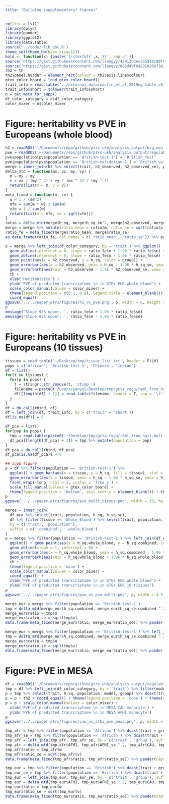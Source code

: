 ```yaml
---
title: "Building (supplementary) figures"
---
```


```r
rm(list = ls())
library(dplyr)
library(pander)
library(ggplot2)
library(data.table)
source('../code/rlib_doc.R')
theme_set(theme_bw(base_size=12))
bold <- function(x) {paste('{\\textbf{',x,'}}', sep ='')}
source('https://gist.githubusercontent.com/liangyy/43912b3ecab5d10c89f9d4b2669871c9/raw/8151c6fe70e3d4ee43d9ce340ecc0eb65172e616/my_ggplot_theme.R')
source('https://gist.githubusercontent.com/liangyy/865d49f642320286f3e38e74acef68e6/raw/0bb8fc5944273ba2dacf491c90dc01f616da23fc/load_gtex_color_board.R')
th2 = th
th2$panel.border = element_rect(colour = th2$axis.line$colour)
gtex_color_board = load_gtex_color_board()
trait_info = read.table('../external_data/martin_et_al_2019ng_table_s6_trait_description.tsv', header = T, sep = '\t')
trait_info$short = tolower(trait_info$short)
o = get_meta_for_supp()
df_color_category = o$df_color_category
color_mixer = o$color_mixer
```

# Figure: heritability vs PVE in Europeans (whole blood)

```r
h2 = readRDS('~/Documents/repo/github/ptrs-ukb/analysis_output/hsq_neale_lab.rds')
pve = readRDS('~/Documents/repo/github/ptrs-ukb/analysis_output/regulability_ctimp.rds')
pve$population[pve$population == 'British-test-1'] = 'British_test'
pve$population[pve$population == 'British-validation-1'] = 'British_validation'
merge = inner_join(h2 %>% select(trait, h2_observed, h2_observed_se), pve %>% filter(population == 'British_test'), by = "trait")
delta_mtd = function(mx, vx, my, vy) {
  m = mx / my
  v = vx / (my ^ 2) + vy * (mx ^ 2) / (my ^ 4)
  return(list(m = m, v = v))
}
meta_fixed = function(m, se) {
  w = 1 / (se^2)
  mfe = sum(m * w) / sum(w)
  vfe = 1 / sum(w)
  return(list(m = mfe, se = sqrt(vfe)))
}
ratio = delta_mtd(merge$h_sq, merge$h_sq_se^2, merge$h2_observed, merge$h2_observed_se^2)
merge = merge %>% mutate(ratio_mean = ratio$m, ratio_se = sqrt(ratio$v))
ratio_fe = meta_fixed(merge$ratio_mean, merge$ratio_se)
as.data.frame(ratio_fe, col.names = c('ratio_mean', 'ratio_se')) %>% pander

p = merge %>% left_join(df_color_category, by = 'trait') %>% ggplot() + 
  geom_abline(intercept = 0, slope = ratio_fe$m + 1.96 * ratio_fe$se) + 
  geom_abline(intercept = 0, slope = ratio_fe$m - 1.96 * ratio_fe$se) +
  geom_point(aes(x = h2_observed, y = h_sq, color = group)) + 
  geom_errorbar(aes(x = h2_observed, ymin = h_sq - 1.96 * h_sq_se, ymax = h_sq + 1.96 * h_sq_se, color = group)) + 
  geom_errorbarh(aes(xmin = h2_observed - 1.96 * h2_observed_se, xmax = h2_observed + 1.96 * h2_observed_se, y = h_sq, color = group)) +
  th +
  xlab('Heritability') +
  ylab('PVE of predicted transcriptome \n in GTEx EUR whole blood') +
  scale_color_manual(values = color_mixer) +
  theme(legend.position = c(0.2, 0.8), legend.title = element_blank()) +
  coord_equal()
ggsave('../../paper-ptrs/figures/h2_vs_pve.png', p, width = 6, height = 3)
p
message('Slope 95% upper: ', ratio_fe$m + 1.96 * ratio_fe$se)
message('Slope 95% upper: ', ratio_fe$m - 1.96 * ratio_fe$se)
```

# Figure: heritability vs PVE in Europeans (10 tissues)

```r
tissues = read.table('~/Desktop/tmp/tissue_list.txt', header = F)$V1
pops = c('African', 'British-test-1', 'Chinese', 'Indian')
df = list()
for(t in tissues) {
  for(p in pops) {
    t = stringr::str_remove(t, 'ctimp_')
    filename = paste0('/Users/yanyul/Desktop/tmp/gcta_regu/reml_from_hail_martin_et_al_traits_x_ctimp_', t, '_x_', p, '.tsv')
    df[[length(df) + 1]] = read.table(filename, header = T, sep = '\t') %>% mutate(population = p, tissue = t)
  }
}
df = do.call(rbind, df)
df = left_join(df, trait_info, by = c('trait' = 'short'))
df[is.na(df)] = 0

df_pca = list()
for(pop in pops) {
  tmp = read.table(paste0('~/Desktop/tmp/gcta_regu/reml_from_hail-multi-tissue-tissue_svd_x_martin_et_al_traits_x_ctimp_x_', pop, '.tsv'), header = T, stringsAsFactors = F, sep = '\t')
  df_pca[[length(df_pca) + 1]] = tmp %>% mutate(population = pop)
}
df_pca = do.call(rbind, df_pca)
df_pca[is.na(df_pca)] = 0
```

```r
## supp figure
p = df %>% filter(population == 'British-test-1') %>% 
  ggplot() + geom_bar(aes(x = tissue, y = h_sq, fill = tissue), stat = 'identity') + 
  geom_errorbar(aes(x = tissue, ymin = h_sq - 1.96 * h_sq_se, ymax = h_sq + 1.96 * h_sq_se), width = .1) + 
  facet_wrap(~long, ncol = 3, scales = 'free_y') + 
  scale_fill_manual(values = gtex_color_board) + 
  theme(legend.position = 'bottom', axis.text.x = element_blank()) + th2
p
ggsave('../../paper-ptrs/figures/pve_multi_tissue.png', width = 10, height = 8)
```

```r
merge = inner_join(
  df_pca %>% select(trait, population, h_sq, h_sq_se),
  df %>% filter(tissue == 'Whole_Blood') %>% select(trait, population, h_sq, h_sq_se),
  by = c('trait', 'population'),
  suffix = c('.combined', '.whole_blood')
)
p = merge %>% filter(population == 'British-test-1') %>% left_join(df_color_category, by = 'trait') %>% 
  ggplot() + geom_point(aes(x = h_sq.whole_blood, y = h_sq.combined, color = group)) +
  geom_abline(slope = 1, intercept = 0) + 
  geom_errorbar(aes(x = h_sq.whole_blood, ymin = h_sq.combined - 1.96 * h_sq_se.combined, ymax = h_sq.combined + 1.96 * h_sq_se.combined, color = group)) + 
  geom_errorbarh(aes(xmin = h_sq.whole_blood - 1.96 * h_sq.whole_blood, xmax = h_sq.whole_blood + 1.96 * h_sq.whole_blood, y = h_sq.combined, color = group)) +
  th + 
  theme(legend.position = 'none') +
  scale_color_manual(values = color_mixer) +
  coord_equal() +
  xlab('PVE of predicted transcriptome \n in GTEx EUR whole blood') +
  ylab('PVE of predicted transcriptome \n in GTEx EUR 10 tissues')
p
ggsave('../../paper-ptrs/figures/pve_vs_pve_multi.png', p, width = 4.5, height = 3)
```

```r
merge_eur = merge %>% filter(population == 'British-test-1')
tmp = delta_mtd(merge_eur$h_sq.combined, merge_eur$h_sq_se.combined ^ 2, merge_eur$h_sq.whole_blood, merge_eur$h_sq_se.whole_blood ^ 2)
merge_eur$ratio = tmp$m
merge_eur$ratio_se = sqrt(tmp$v)
data.frame(meta_fixed(merge_eur$ratio, merge_eur$ratio_se)) %>% pander(caption = 'PVE in multi-tissue (SVD approach) over PVE in whole blood')

merge_eur = merge %>% filter(population == 'British-test-1') %>% left_join(h2 %>% select(trait, h2_observed, h2_observed_se), by = 'trait')
tmp = delta_mtd(merge_eur$h_sq.combined, merge_eur$h_sq_se.combined ^ 2, merge_eur$h2_observed, merge_eur$h2_observed_se ^ 2)
merge_eur$ratio = tmp$m
merge_eur$ratio_se = sqrt(tmp$v)
data.frame(meta_fixed(merge_eur$ratio, merge_eur$ratio_se)) %>% pander(caption = 'PVE in multi-tissue (SVD approach) over heritability')
```

# Figure: PVE in MESA

```r
df = readRDS('~/Documents/repo/github/ptrs-ukb/analysis_output/regulability_mesa_and_ctimp.rds')
tmp = df %>% left_join(df_color_category, by = 'trait') %>% filter(model %in% c('CAU', 'AFHI'))  # , population %in% c('British', 'African')) 
p = tmp %>% select(trait, h_sq, population, model, group) %>% dcast(trait + population + group ~ model, value.var = 'h_sq') %>% ggplot() + geom_abline(intercept = 0, slope = 1) + facet_wrap(~population, ncol = 4) + geom_point(aes(x = CAU, y = AFHI, color = group))
p = p + th2 + coord_equal() + theme(legend.position = 'none') + theme(axis.text.x = element_text(angle = 90, hjust = 0, vjust = 0.5))
p = p + scale_color_manual(values = color_mixer) + 
  xlab('PVE of predicted transcriptome \n in MESA CAU monocyte') + 
  ylab('PVE of predicted transcriptome \n in MESA AFHI monocyte')
p
ggsave('../../paper-ptrs/figures/cau_vs_afhi_pve_mesa.png', p, width = 7, height = 3)
```

```r
tmp_afr = tmp %>% filter(population == 'African') %>% dcast(trait + group ~ model, value.var = c('h_sq'))
tmp_afr_se = tmp %>% filter(population == 'African') %>% dcast(trait + group ~ model, value.var = c('h_sq_se'))
tmp_afr = left_join(tmp_afr, tmp_afr_se, by = c('trait', 'group'), suffix = c('', '_se')) %>% filter(!is.na(AFHI) & !is.na(AFHI_se) & !is.na(CAU) & !is.na(CAU_se))
tmp_afr = delta_mtd(tmp_afr$AFHI, tmp_afr$AFHI_se ^ 2, tmp_afr$CAU, tmp_afr$CAU_se ^ 2)
tmp_afr$ratio = tmp_afr$m
tmp_afr$ratio_se = sqrt(tmp_afr$v)
data.frame(meta_fixed(tmp_afr$ratio, tmp_afr$ratio_se)) %>% pander(caption = 'African: PVE in monocyte MESA AFHI over PVE in monocyte MESA CAU')

tmp_eur = tmp %>% filter(population == 'British') %>% dcast(trait + group ~ model, value.var = c('h_sq'))
tmp_eur_se = tmp %>% filter(population == 'British') %>% dcast(trait + group ~ model, value.var = c('h_sq_se'))
tmp_eur = left_join(tmp_eur, tmp_eur_se, by = c('trait', 'group'), suffix = c('', '_se')) %>% filter(!is.na(AFHI) & !is.na(AFHI_se) & !is.na(CAU) & !is.na(CAU_se))
tmp_eur = delta_mtd(tmp_eur$AFHI, tmp_eur$AFHI_se ^ 2, tmp_eur$CAU, tmp_eur$CAU_se ^ 2)
tmp_eur$ratio = tmp_eur$m
tmp_eur$ratio_se = sqrt(tmp_eur$v)
data.frame(meta_fixed(tmp_eur$ratio, tmp_eur$ratio_se)) %>% pander(caption = 'British: PVE in monocyte MESA AFHI over PVE in monocyte MESA CAU')
```